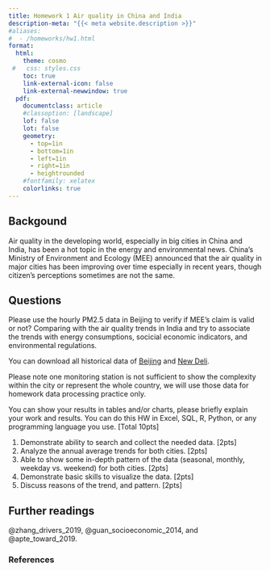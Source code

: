 ```yaml
---
title: Homework 1 Air quality in China and India
description-meta: "{{< meta website.description >}}"
#aliases:
#  - /homeworks/hw1.html
format: 
  html: 
    theme: cosmo
 #   css: styles.css
    toc: true
    link-external-icon: false
    link-external-newwindow: true
  pdf: 
    documentclass: article
    #classoption: [landscape]
    lof: false
    lot: false
    geometry:
      - top=1in
      - bottom=1in
      - left=1in
      - right=1in
      - heightrounded
    #fontfamily: xelatex
    colorlinks: true
---
```


## Backgound

Air quality in the developing world, especially in big cities in China and India, has been a hot topic in the energy and environmental news. China’s Ministry of Environment and Ecology (MEE) announced that the air quality in major cities has been improving over time especially in recent years, though citizen’s perceptions sometimes are not the same. 

## Questions

Please use the hourly PM2.5 data in Beijing to verify if MEE's claim is valid or not? Comparing with the air quality trends in India and try to associate the trends with energy consumptions, socicial economic indicators, and environmental regulations. 

You can download all historical data of [Beijing](https://www.airnow.gov/international/us-embassies-and-consulates/#China$Beijing) and [New Deli](https://www.airnow.gov/international/us-embassies-and-consulates/#India$New_Delhi). 

Please note one monitoring station is not sufficient to show the complexity within the city or represent the whole country, we will use those data for homework data processing practice only.

You can show your results in tables and/or charts, please briefly explain your work and results. You can do this HW in Excel, SQL, R, Python, or any programming language you use.  [Total 10pts]

1.	Demonstrate ability to search and collect the needed data. [2pts]  
2.	Analyze the annual average trends for both cities. [2pts]  
3.	Able to show some in-depth pattern of the data (seasonal, monthly, weekday vs. weekend) for both cities. [2pts]  
4.	Demonstrate basic skills to visualize the data. [2pts]  
5.	Discuss reasons of the trend, and pattern. [2pts]  

## Further readings

@zhang_drivers_2019, @guan_socioeconomic_2014, and @apte_toward_2019.  

### References

::: {#refs}
:::
